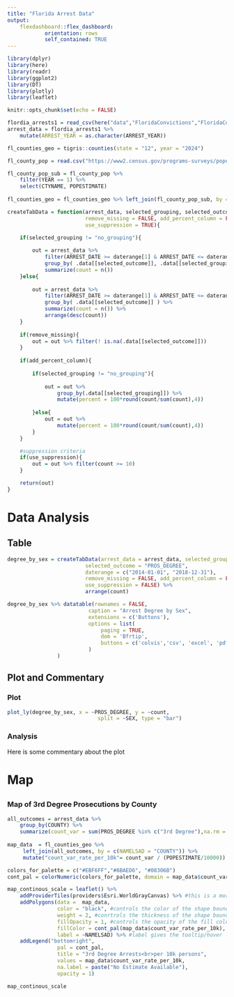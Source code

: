 ```yaml
---
title: "Florida Arrest Data"
output: 
    flexdashboard::flex_dashboard:
            orientation: rows
            self_contained: TRUE
---
```


```r
library(dplyr)
library(here)
library(readr)
library(ggplot2)
library(DT)
library(plotly)
library(leaflet)

knitr::opts_chunk$set(echo = FALSE)

flordia_arrests1 = read_csv(here("data","FloridaConvictions","FloridaConvictions_00000.csv"))
arrest_data = flordia_arrests1 %>%
    mutate(ARREST_YEAR = as.character(ARREST_YEAR))

fl_counties_geo = tigris::counties(state = "12", year = "2024")

fl_county_pop = read.csv("https://www2.census.gov/programs-surveys/popest/datasets/2020-2023/counties/asrh/cc-est2023-agesex-12.csv")

fl_county_pop_sub = fl_county_pop %>%
    filter(YEAR == 1) %>%
    select(CTYNAME, POPESTIMATE)
    
fl_counties_geo = fl_counties_geo %>% left_join(fl_county_pop_sub, by = c("NAMELSAD"= "CTYNAME"))

createTabData = function(arrest_data, selected_grouping, selected_outcome, daterange,
                         remove_missing = FALSE, add_percent_column = FALSE,
                         use_suppression = TRUE){

    if(selected_grouping != "no_grouping"){
        
        out = arrest_data %>% 
            filter(ARREST_DATE >= daterange[1] & ARREST_DATE <= daterange[2]) %>%
            group_by( .data[[selected_outcome]], .data[[selected_grouping]] ) %>%
            summarize(count = n())
    }else{
        
        out = arrest_data %>% 
            filter(ARREST_DATE >= daterange[1] & ARREST_DATE <= daterange[2]) %>%
            group_by( .data[[selected_outcome]] ) %>%
            summarize(count = n()) %>%
            arrange(desc(count))
    }
    
    if(remove_missing){
        out = out %>% filter(! is.na(.data[[selected_outcome]]))
    }
    
    if(add_percent_column){
        
        if(selected_grouping != "no_grouping"){
            
            out = out %>%
                group_by(.data[[selected_grouping]]) %>%
                mutate(percent = 100*round(count/sum(count),4))
            
        }else{
            out = out %>%
                mutate(percent = 100*round(count/sum(count),4))
        }
    }

    #suppression criteria
    if(use_suppression){
        out = out %>% filter(count >= 10)
    }

    return(out)
}
```
# Data Analysis

## Table

```r

degree_by_sex = createTabData(arrest_data = arrest_data, selected_grouping = "SEX",
                         selected_outcome = "PROS_DEGREE",
                         daterange = c("2014-01-01", "2018-12-31"),
                         remove_missing = FALSE, add_percent_column = FALSE,
                         use_suppression = FALSE) %>%
                         arrange(count)

degree_by_sex %>% datatable(rownames = FALSE,
                          caption = "Arrest Degree by Sex",
                          extensions = c('Buttons'),
                          options = list(
                              paging = TRUE,
                              dom = 'Bfrtip',
                              buttons = c('colvis','csv', 'excel', 'pdf', 'print')
                          )
                )
```

## Plot and Commentary

### Plot

```r
plot_ly(degree_by_sex, x = ~PROS_DEGREE, y = ~count,
                             split = ~SEX, type = "bar")
```

### Analysis

Here is some commentary about the plot

# Map

##

### Map of 3rd Degree Prosecutions by County

```r
all_outcomes = arrest_data %>% 
    group_by(COUNTY) %>%
    summarize(count_var = sum(PROS_DEGREE %in% c("3rd Degree"),na.rm = TRUE))
        
map_data  = fl_counties_geo %>%
     left_join(all_outcomes, by = c(NAMELSAD = "COUNTY")) %>%
     mutate("count_var_rate_per_10k"= count_var / (POPESTIMATE/10000))

colors_for_palette = c("#EBF6FF","#6BAED6", "#08306B")
cont_pal = colorNumeric(colors_for_palette, domain = map_data$count_var_rate_per_10k, na.color = "#f1f1e0")

map_continous_scale = leaflet() %>%
    addProviderTiles(providers$Esri.WorldGrayCanvas) %>% #this is a more plain tile layer
    addPolygons(data =  map_data,
                color = "black", #controls the color of the shape boundaries
                weight = 2, #conrtrols the thickness of the shape boundaries
                fillOpacity = 1, #controls the opacity of the fill color
                fillColor = cont_pal(map_data$count_var_rate_per_10k),
                label = ~NAMELSAD) %>% #label gives the tooltip/hover label
    addLegend("bottomright",
                pal = cont_pal,
                title = "3rd Degree Arrests<br>per 10k persons",
                values = map_data$count_var_rate_per_10k,
                na.label = paste("No Estimate Available"),
                opacity = 1)  

map_continous_scale

```

